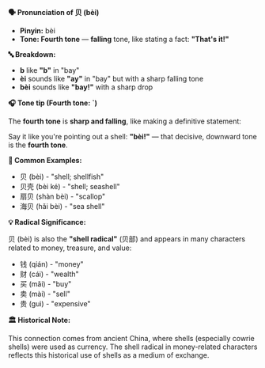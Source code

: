 **🗣️ Pronunciation of 贝 (bèi)**

- **Pinyin:** bèi
- **Tone: Fourth tone** — **falling** tone, like stating a fact: **"That's it!"**

**🔤 Breakdown:**

- **b** like **"b"** in "bay"
- **èi** sounds like **"ay"** in "bay" but with a sharp falling tone
- **bèi** sounds like **"bay!"** with a sharp drop

**🎧 Tone tip (Fourth tone: ˋ)**

The **fourth tone** is **sharp and falling**, like making a definitive statement:

Say it like you're pointing out a shell: **"bèi!"** — that decisive, downward tone is the **fourth
tone**.

**📝 Common Examples:**

- 贝 (bèi) - "shell; shellfish"
- 贝壳 (bèi ké) - "shell; seashell"
- 扇贝 (shàn bèi) - "scallop"
- 海贝 (hǎi bèi) - "sea shell"

**💡 Radical Significance:**

贝 (bèi) is also the **"shell radical"** (贝部) and appears in many characters related to money,
treasure, and value:

- 钱 (qián) - "money"
- 财 (cái) - "wealth"
- 买 (mǎi) - "buy"
- 卖 (mài) - "sell"
- 贵 (guì) - "expensive"

**🏛️ Historical Note:**

This connection comes from ancient China, where shells (especially cowrie shells) were used as
currency. The shell radical in money-related characters reflects this historical use of shells as a
medium of exchange.
